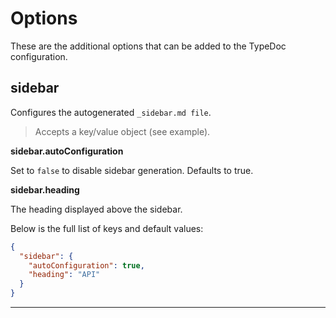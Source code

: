 
# Options

These are the additional options that can be added to the TypeDoc configuration.

## sidebar

<Callout>Configures the autogenerated `_sidebar.md file`.</Callout>

> Accepts a key/value object (see example).

**sidebar.autoConfiguration**

Set to `false` to disable sidebar generation. Defaults to true.

**sidebar.heading**

The heading displayed above the sidebar.

Below is the full list of keys and default values:


```json filename="typedoc.json"
{
  "sidebar": {
    "autoConfiguration": true,
    "heading": "API"
  }
}

```

___